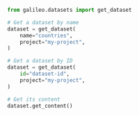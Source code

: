 
```python Python
from galileo.datasets import get_dataset

# Get a dataset by name
dataset = get_dataset(
    name="countries",
    project="my-project",
)

# Get a dataset by ID
dataset = get_dataset(
    id="dataset-id",
    project="my-project",
)

# Get its content
dataset.get_content()
```
